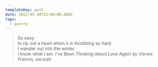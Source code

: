 ```yaml
---
templateKey: post
date: 2022-05-20T22:00:00.000Z
tags:
  - poetry
---
```

> So easy<br/>
> to rip out a heart when it is throbbing so hard.<br/>
> I wander out into the winter.<br/>
> I know what I am.
> <cite>I’ve Been Thinking about Love Again by Vievee Francis, excerpt</cite>
